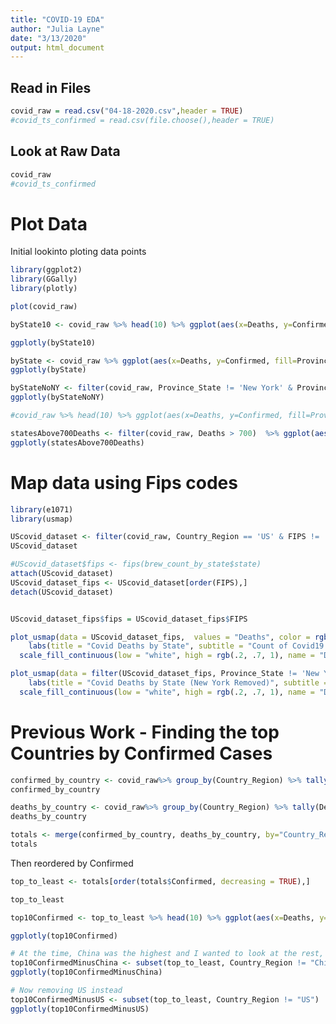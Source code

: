 ```yaml
---
title: "COVID-19 EDA"
author: "Julia Layne"
date: "3/13/2020"
output: html_document
---
```


## Read in Files

```r
covid_raw = read.csv("04-18-2020.csv",header = TRUE)
#covid_ts_confirmed = read.csv(file.choose(),header = TRUE)
```

## Look at Raw Data

```r
covid_raw
#covid_ts_confirmed
```

# Plot Data

Initial lookinto ploting data points
```r
library(ggplot2)
library(GGally)
library(plotly)

plot(covid_raw)

byState10 <- covid_raw %>% head(10) %>% ggplot(aes(x=Deaths, y=Confirmed, fill=Province_State)) + geom_point(aes(fill=Province_State)) + ggtitle("Deaths vs Confirmed Cases in First Ten Provinces")

ggplotly(byState10)

byState <- covid_raw %>% ggplot(aes(x=Deaths, y=Confirmed, fill=Province_State)) + geom_point(aes(fill=Province_State)) + ggtitle("Deaths vs Confirmed Cases per Province")
ggplotly(byState)

byStateNoNY <- filter(covid_raw, Province_State != 'New York' & Province_State != 'New Jersey' & Province_State != 'Hubei')  %>% ggplot(aes(x=Deaths, y=Confirmed, fill=Province_State)) + geom_point(aes(fill=Province_State)) + ggtitle("Deaths vs Confirmed Cases per Province")
ggplotly(byStateNoNY)

#covid_raw %>% head(10) %>% ggplot(aes(x=Deaths, y=Confirmed, fill=Province_State) + geom_point(aes(fill=Province_State)) + ggtitle("Deaths vs Confirmed Cases in Top Countries (Minus China)")

```

```r
statesAbove700Deaths <- filter(covid_raw, Deaths > 700)  %>% ggplot(aes(x=Deaths, y=Confirmed, fill=Province_State)) + geom_point(aes(fill=Province_State)) + ggtitle("Top Mortality States")
ggplotly(statesAbove700Deaths)
```



# Map data using Fips codes

```r
library(e1071)
library(usmap)

UScovid_dataset <- filter(covid_raw, Country_Region == 'US' & FIPS != 'NA') 
UScovid_dataset

#UScovid_dataset$fips <- fips(brew_count_by_state$state)
attach(UScovid_dataset)
UScovid_dataset_fips <- UScovid_dataset[order(FIPS),] 
detach(UScovid_dataset)


UScovid_dataset_fips$fips = UScovid_dataset_fips$FIPS

plot_usmap(data = UScovid_dataset_fips,  values = "Deaths", color = rgb(.2, .7, 1)) + 
    labs(title = "Covid Deaths by State", subtitle = "Count of Covid19 Deaths per state") + 
  scale_fill_continuous(low = "white", high = rgb(.2, .7, 1), name = "Deaths per state", label = scales::comma) + theme(legend.position = "right")

plot_usmap(data = filter(UScovid_dataset_fips, Province_State != 'New York'),  values = "Deaths", color = rgb(.2, .7, 1)) + 
    labs(title = "Covid Deaths by State (New York Removed)", subtitle = "Count of Covid19 Deaths per state") + 
  scale_fill_continuous(low = "white", high = rgb(.2, .7, 1), name = "Deaths per state", label = scales::comma) + theme(legend.position = "right")
```

# Previous Work - Finding the top Countries by Confirmed Cases


```r
confirmed_by_country <- covid_raw%>% group_by(Country_Region) %>% tally(Confirmed, name = "Confirmed", sort = TRUE)
confirmed_by_country

deaths_by_country <- covid_raw%>% group_by(Country_Region) %>% tally(Deaths, name = "Deaths", sort = TRUE)
deaths_by_country

totals <- merge(confirmed_by_country, deaths_by_country, by="Country_Region")
totals

```

Then reordered by Confirmed
```r

top_to_least <- totals[order(totals$Confirmed, decreasing = TRUE),]

top_to_least
```

```r

top10Confirmed <- top_to_least %>% head(10) %>% ggplot(aes(x=Deaths, y=Confirmed, fill=Country_Region)) + geom_point(aes(fill=Country_Region)) + ggtitle("Deaths vs Confirmed Cases in Top countries")

ggplotly(top10Confirmed)

# At the time, China was the highest and I wanted to look at the rest, now it is much different
top10ConfirmedMinusChina <- subset(top_to_least, Country_Region != "China")  %>% head(10) %>% ggplot(aes(x=Deaths, y=Confirmed, fill=Country_Region)) + geom_point(aes(fill=Country_Region)) + ggtitle("Deaths vs Confirmed Cases in Top Countries (Minus China)")
ggplotly(top10ConfirmedMinusChina)

# Now removing US instead
top10ConfirmedMinusUS <- subset(top_to_least, Country_Region != "US")  %>% head(10) %>% ggplot(aes(x=Deaths, y=Confirmed, fill=Country_Region)) + geom_point(aes(fill=Country_Region)) + ggtitle("Deaths vs Confirmed Cases in Top Countries (Minus US)")
ggplotly(top10ConfirmedMinusUS)
```




